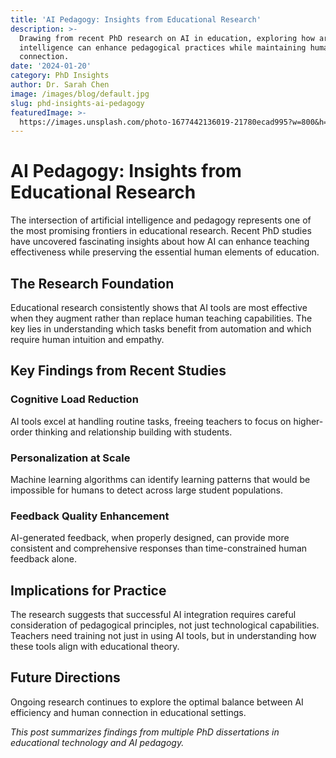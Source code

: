 ```yaml
---
title: 'AI Pedagogy: Insights from Educational Research'
description: >-
  Drawing from recent PhD research on AI in education, exploring how artificial
  intelligence can enhance pedagogical practices while maintaining human
  connection.
date: '2024-01-20'
category: PhD Insights
author: Dr. Sarah Chen
image: /images/blog/default.jpg
slug: phd-insights-ai-pedagogy
featuredImage: >-
  https://images.unsplash.com/photo-1677442136019-21780ecad995?w=800&h=400&fit=crop
---
```


# AI Pedagogy: Insights from Educational Research

The intersection of artificial intelligence and pedagogy represents one of the most promising frontiers in educational research. Recent PhD studies have uncovered fascinating insights about how AI can enhance teaching effectiveness while preserving the essential human elements of education.

## The Research Foundation

Educational research consistently shows that AI tools are most effective when they augment rather than replace human teaching capabilities. The key lies in understanding which tasks benefit from automation and which require human intuition and empathy.

## Key Findings from Recent Studies

### Cognitive Load Reduction
AI tools excel at handling routine tasks, freeing teachers to focus on higher-order thinking and relationship building with students.

### Personalization at Scale
Machine learning algorithms can identify learning patterns that would be impossible for humans to detect across large student populations.

### Feedback Quality Enhancement
AI-generated feedback, when properly designed, can provide more consistent and comprehensive responses than time-constrained human feedback alone.

## Implications for Practice

The research suggests that successful AI integration requires careful consideration of pedagogical principles, not just technological capabilities. Teachers need training not just in using AI tools, but in understanding how these tools align with educational theory.

## Future Directions

Ongoing research continues to explore the optimal balance between AI efficiency and human connection in educational settings.

*This post summarizes findings from multiple PhD dissertations in educational technology and AI pedagogy.*
